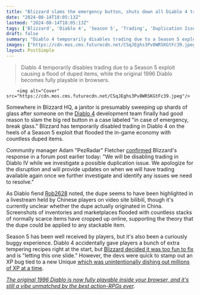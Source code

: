 ```yaml
---
title: "Blizzard slams the emergency button, shuts down all Diablo 4 trading after a Season 5 dupe exploit lights the economy on fire"
date: "2024-08-14T18:05:13Z"
lastmod: "2024-08-14T18:05:13Z"
tags: ['Blizzard', 'Diablo 4', 'Season 5', 'Trading', 'Duplication Issue', 'Game Economy', 'Bugs', 'Diablo', 'Action-RPG']
draft: false
summary: "Diablo 4 temporarily disables trading due to a Season 5 exploit causing a flood of duped items, while the original 1996 Diablo becomes fully playable in browsers."
images: ["https://cdn.mos.cms.futurecdn.net/CSqJEghs3Pv8WRSKGtFc39.jpeg"]
layout: PostSimple
---
```

> Diablo 4 temporarily disables trading due to a Season 5 exploit causing a flood of duped items, while the original 1996 Diablo becomes fully playable in browsers.


        <img alt="Cover" src="https://cdn.mos.cms.futurecdn.net/CSqJEghs3Pv8WRSKGtFc39.jpeg"/>
        
Somewhere in Blizzard HQ, a janitor is presumably sweeping up shards of glass after someone on the [Diablo 4](https://www.gamesradar.com/diablo-4-guide/) development team finally had good reason to slam the big red button in a case labeled "in case of emergency, break glass." Blizzard has temporarily disabled trading in Diablo 4 on the heels of a Season 5 exploit that flooded the in-game economy with countless duped items. 

Community manager Adam "PezRadar" Fletcher [<u>confirmed</u>](https://us.forums.blizzard.com/en/d4/t/trading-temporarily-disabled/182697) Blizzard's response in a forum post earlier today: "We will be disabling trading in Diablo IV while we investigate a possible duplication issue. We apologize for the disruption and will provide updates on when we will have trading available again once we further investigate and identify any issues we need to resolve." 

As Diablo fiend [<u>Rob2628</u>](https://youtu.be/GysqCg4iy5) noted, the dupe seems to have been highlighted in a livestream held by Chinese players on video site bilibili, though it's currently unclear whether the dupe actually originated in China. Screenshots of inventories and marketplaces flooded with countless stacks of normally scarce items have cropped up online, supporting the theory that the dupe could be applied to any stackable item. 

Season 5 has been well received by players, but it's also been a curiously buggy experience. Diablo 4 accidentally gave players a bunch of extra tempering recipes right at the start, but [<u>Blizzard decided it was too fun to fix</u>](https://www.gamesradar.com/games/diablo/oops-diablo-4-accidentally-gave-season-5-characters-a-bunch-of-extra-tempering-recipes-but-blizzard-is-letting-this-one-slide-for-fun/) and is "letting this one slide." However, the devs were quick to stamp out an XP bug tied to a new Unique [<u>which was unintentionally dishing out millions of XP at a time</u>](https://www.gamesradar.com/games/diablo/blizzard-confirms-a-diablo-4-season-5-bug-was-dishing-out-millions-of-free-xp-but-says-it-wasnt-caused-by-rogues-it-was-the-new-unique-umbracrux-gone-haywire/). 

[<u><em>The original 1996 Diablo is now fully playable inside your browser, and it's still a vibe unmatched by the best action-RPGs ever</em></u>](https://www.gamesradar.com/games/action-rpg/the-original-1996-diablo-is-now-fully-playable-inside-your-browser-and-its-still-a-vibe-unmatched-by-the-best-action-rpgs-ever/)*.*
        